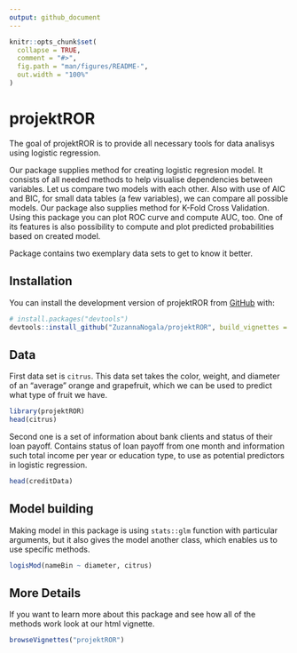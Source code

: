 ```yaml
---
output: github_document
---
```


```r
knitr::opts_chunk$set(
  collapse = TRUE,
  comment = "#>",
  fig.path = "man/figures/README-",
  out.width = "100%"
)
```

# projektROR

The goal of projektROR is to provide all necessary tools for data
analisys using logistic regression.

Our package supplies method for creating logistic regresion model. It
consists of all needed methods to help visualise dependencies between
variables. Let us compare two models with each other. Also with use of
AIC and BIC, for small data tables (a few variables), we can compare all
possible models. Our package also supplies method for K-Fold Cross
Validation. Using this package you can plot ROC curve and compute AUC,
too. One of its features is also possibility to compute and plot
predicted probabilities based on created model.

Package contains two exemplary data sets to get to know it better.

## Installation

You can install the development version of projektROR from
[GitHub](https://github.com/) with:

``` r
# install.packages("devtools")
devtools::install_github("ZuzannaNogala/projektROR", build_vignettes = TRUE)
```
## Data

First data set is `citrus`. This data set takes the color, weight, and
diameter of an “average” orange and grapefruit, which we can be used to
predict what type of fruit we have.

```r
library(projektROR)
head(citrus)
```

Second one is a set of information about bank clients and status of
their loan payoff. Contains status of loan payoff from one month and
information such total income per year or education type, to use as
potential predictors in logistic regression.

```r
head(creditData)
```

## Model building

Making model in this package is using `stats::glm` function with particular arguments, but it also gives the model another class, which enables us to use specific methods.

```r
logisMod(nameBin ~ diameter, citrus)
```

## More Details

If you want to learn more about this package and see how all of the methods work look
at our html vignette.

```r
browseVignettes("projektROR")
```
